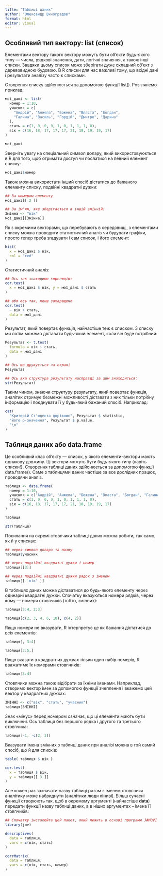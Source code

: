 ```yaml
---
title: "Таблиці даних"
author: "Олександр Виноградов"
format: html
editor: visual
---
```


## Особливий тип вектору: list (список)

Елементами вектору такого вектору можуть бути об'єкти будь-якого типу — числа, рядкові значення, дати, логічні значення, а також інші списки. Завдяки цьому список може зберігати дуже складний об'єкт з деревовидною будовою. В R списки для нас важливі тому, що вхідні дані і результати аналізу часто є списками.

Створення списку здійснюється за допомогою функції list(). Розглянемо приклад:

```r
мої_дані <- list(
  номер = 1:10,
  учасник = c(
    "Андрій", "Анжела", "Божена", "Власта", "Богдан",
    "Галина", "Василь", "Гордій", "Дмитро", "Дарина"
  ),
  стать = c(1, 0, 0, 0, 1, 0, 1, 1, 1, 0),
  вік = c(16, 18, 17, 17, 17, 21, 18, 19, 19, 17)
)

мої_дані
```

Зверніть увагу на спеціальний символ долару, який використовуюється в R для того, щоб отримати доступ чи послатися на певний елемент списку:

```r
мої_дані$номер
```

Також можна використати інший спосіб дістатися до бажаного елементу списку, подвійні квадратні дужки:

```r
## За номером елементу
мої_дані[[ 2 ]]

## За ім'ям, яке зберігається в іншій змінній:
Змінна <- "вік"
мої_дані[[Змінна]]
```

Як з окремими векторами, що перебувають в середовищі, з елементами списку можна проводити статистичний аналіз чи будувати графіки, просто тепер треба згадувати і сам список, і його елемент:

```r
hist(
  x = мої_дані $ вік, 
  col = "red"
)
```

Статистичний аналіз:

```r
## Ось так знаходимо кореляцію:
cor.test(
  x = мої_дані $ вік, y = мої_дані $ стать
)

## або ось так, менш захаращено
cor.test(
  ~ вік + стать,
  data = мої_дані
)
```

Результат, який повертає функція, найчастіше теж є списком. З списку ми потім можемо діставати будь-який елемент, коли він буде потрібний:

```r
Результат <- t.test(
  formula = вік ~ стать,
  data = мої_дані
)

## Ось що друкується на екрані
Результат

## Ось яка структура результату насправді за цим знаходиться:
str(Результат)
```

Таким чином, знаючи структуру результату, який повертає функція, аналітик отримує безмежні можливості діставати з них тільки потрібну інформацію і поєднувати її у будь-який бажаний спосіб. Наприклад:

```r
cat(
  "Критерій Ст'юдента дорівнює", Результат $ statistic,
  "його р-значення", Результат $ p.value,
  "\n"
)
```

## Таблиця даних або data.frame

Це особливий клас об'єкту — список, у якого елементи-вектори мають однакову довжину. Ці вектори можуть бути будь-якого типу (навіть списки!). Створення таблиці даних здійснюється за допомогою функції data.frame(). Саме з таблицями даних частіше за все дослідник працює, проводячи аналіз.

```r
таблиця <- data.frame(
  номер = 1:10,
  учасник = c("Андрій", "Анжела", "Божена", "Власта", "Богдан", "Галина", "Василь", "Гордій", "Дмитро", "Дарина"),
  стать = c(1, 0, 0, 0, 1, 0, 1, 1, 1, 0),
  вік = c(16, 18, 17, 17, 17, 21, 18, 19, 19, 17)
)

таблиця

str(таблиця)
```

Посилання на окремі стовпчики таблиці даних можна робити, так само, як й у списках:

```r
## через символ долара та назву
таблиця$учасник

## через подвійні квадратні дужки і номер
таблиця[[3]]

## через подвійні квадратні дужки рядок з іменем
таблиця[[ 'вік' ]]
```

В таблицях даних можна діставатися до будь-якого елементу через одинарні квадратні дужки. Спочатку вказуються номери рядків, через кому — номери стовпчиків (тобто, змінних):

```r
таблиця[3:4, 2:3]

таблиця[c(2, 3, 4, 6, 10), c(4, 2)]
```

Якщо номери не вказувати, R інтерпретує це як бажання дістатися до всіх елементів:

```r
таблиця[, 3:4]

таблиця[3:5,]
```

Якщо вказати в квадратних дужках тільки один набір номерів, R вважатиме їх номерами стовпчиків:

```r
таблиця[3:4]
```

Стовпчики можна також відібрати за їхніми іменами. Наприклад, створимо вектор імен за допомогою функції зчеплення і вкажемо цей вектор у квадратних дужках:

```r
ЗМІННІ <- c("вік", "стать", "учасник")
таблиця[ЗМІННІ]
```

Знак «мінус» перед номером означає, що ці елементи мають бути виключені. Ось таблиця без першого рядка і другого та третього стовпчика:

```r
таблиця[-1, -c(2, 3)]
```

Вказувати імена змінних з таблиці даних при аналізі можна в той самий спосіб, що й для списків:

```r
table( таблиця $ вік )

cor.test(
  x = таблиця $ вік,
  y = таблиця[[ 3 ]]
)
```

Але кожен раз зазначати назву таблиці разом з іменем стовпчика аналітику може набриднути (аналітики люди ліниві). Більш сучасні функції створюють так, щоб в окремому аргументі (найчастіше **data**) передати функції назву таблиці даних, а в ніших аргументах – імена її стовпчиків:

```r
## Спочатку інсталюйте цей пакет, який лежить в основі програми JAMOVI
library(jmv)

descriptives(
  data = таблиця,
  vars = c(вік, стать)
)

corrMatrix(
  data = таблиця,
  vars = c(вік, стать, номер)
)
```

